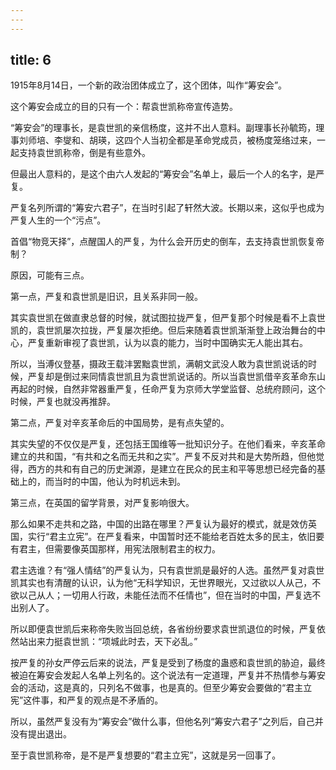 ```yaml
---
---
---
```

title: 6
---



1915年8月14日，一个新的政治团体成立了，这个团体，叫作“筹安会”。

这个筹安会成立的目的只有一个：帮袁世凯称帝宣传造势。

“筹安会”的理事长，是袁世凯的亲信杨度，这并不出人意料。副理事长孙毓筠，理事刘师培、李燮和、胡瑛，这四个人当初全都是革命党成员，被杨度笼络过来，一起支持袁世凯称帝，倒是有些意外。

但最出人意料的，是这个由六人发起的“筹安会”名单上，最后一个人的名字，是严复。

严复名列所谓的“筹安六君子”，在当时引起了轩然大波。长期以来，这似乎也成为严复人生的一个“污点”。

首倡“物竞天择”，点醒国人的严复，为什么会开历史的倒车，去支持袁世凯恢复帝制？

原因，可能有三点。

第一点，严复和袁世凯是旧识，且关系非同一般。

其实袁世凯在做直隶总督的时候，就试图拉拢严复，但严复那个时候是看不上袁世凯的，袁世凯屡次拉拢，严复屡次拒绝。但后来随着袁世凯渐渐登上政治舞台的中心，严复重新审视了袁世凯，认为以袁的能力，当时中国确实无人能出其右。

所以，当溥仪登基，摄政王载沣罢黜袁世凯，满朝文武没人敢为袁世凯说话的时候，严复却是倒过来同情袁世凯且为袁世凯说话的。所以当袁世凯借辛亥革命东山再起的时候，自然非常器重严复，任命严复为京师大学堂监督、总统府顾问，这个时候，严复也就没再推辞。

第二点，严复对辛亥革命后的中国局势，是有点失望的。

其实失望的不仅仅是严复，还包括王国维等一批知识分子。在他们看来，辛亥革命建立的共和国，“有共和之名而无共和之实”。严复不反对共和是大势所趋，但他觉得，西方的共和有自己的历史渊源，是建立在民众的民主和平等思想已经完备的基础上的，而当时的中国，他认为时机远未到。

第三点，在英国的留学背景，对严复影响很大。

那么如果不走共和之路，中国的出路在哪里？严复认为最好的模式，就是效仿英国，实行“君主立宪”。在严复看来，中国暂时还不能给老百姓太多的民主，依旧要有君主，但需要像英国那样，用宪法限制君主的权力。

君主选谁？有“强人情结”的严复认为，只有袁世凯是最好的人选。虽然严复对袁世凯其实也有清醒的认识，认为他“无科学知识，无世界眼光，又过欲以人从己，不欲以己从人；一切用人行政，未能任法而不任情也”，但在当时的中国，严复选不出别人了。

所以即便袁世凯后来称帝失败当回总统，各省纷纷要求袁世凯退位的时候，严复依然站出来力挺袁世凯：“项城此时去，天下必乱。”

按严复的孙女严停云后来的说法，严复是受到了杨度的蛊惑和袁世凯的胁迫，最终被迫在筹安会发起人名单上列名的。这个说法有一定道理，严复并不热情参与筹安会的活动，这是真的，只列名不做事，也是真的。但至少筹安会要做的“君主立宪”这件事，和严复的观点是不矛盾的。

所以，虽然严复没有为“筹安会”做什么事，但他名列“筹安六君子”之列后，自己并没有提出退出。

至于袁世凯称帝，是不是严复想要的“君主立宪”，这就是另一回事了。
